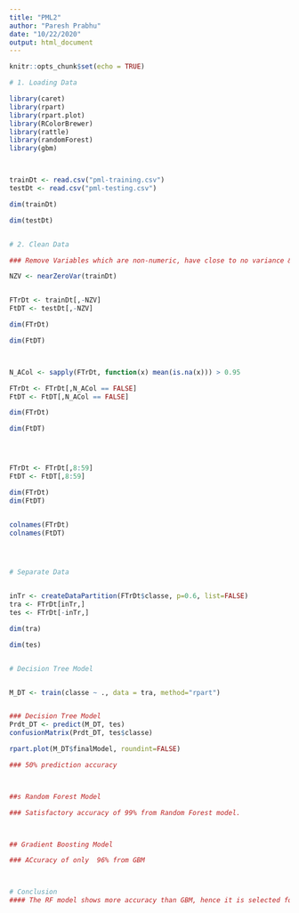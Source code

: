 ---
title: "PML2"
author: "Paresh Prabhu"
date: "10/22/2020"
output: html_document
---

```{r setup, include=FALSE}
knitr::opts_chunk$set(echo = TRUE)
```


```{r}
# 1. Loading Data

library(caret)
library(rpart)
library(rpart.plot)
library(RColorBrewer)
library(rattle)
library(randomForest)
library(gbm)



trainDt <- read.csv("pml-training.csv")
testDt <- read.csv("pml-testing.csv")

dim(trainDt)

dim(testDt)


# 2. Clean Data

### Remove Variables which are non-numeric, have close to no variance & those with NA values.

NZV <- nearZeroVar(trainDt)


FTrDt <- trainDt[,-NZV]
FtDT <- testDt[,-NZV]

dim(FTrDt)

dim(FtDT)



N_ACol <- sapply(FTrDt, function(x) mean(is.na(x))) > 0.95

FTrDt <- FTrDt[,N_ACol == FALSE]
FtDT <- FtDT[,N_ACol == FALSE]

dim(FTrDt)

dim(FtDT)




FTrDt <- FTrDt[,8:59]
FtDT <- FtDT[,8:59]

dim(FTrDt)
dim(FtDT)


colnames(FTrDt)
colnames(FtDT)




# Separate Data


inTr <- createDataPartition(FTrDt$classe, p=0.6, list=FALSE)
tra <- FTrDt[inTr,]
tes <- FTrDt[-inTr,]

dim(tra)

dim(tes)


# Decision Tree Model 


M_DT <- train(classe ~ ., data = tra, method="rpart")


### Decision Tree Model
Prdt_DT <- predict(M_DT, tes)
confusionMatrix(Prdt_DT, tes$classe)

rpart.plot(M_DT$finalModel, roundint=FALSE)

### 50% prediction accuracy



##s Random Forest Model

### Satisfactory accuracy of 99% from Random Forest model.



## Gradient Boosting Model

### ACcuracy of only  96% from GBM



# Conclusion 
#### The RF model shows more accuracy than GBM, hence it is selected for final prediction from FtDT.



```
